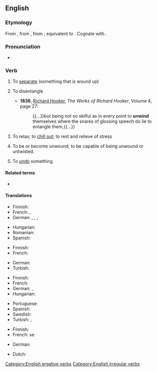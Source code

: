 ==English==

===Etymology===
From {{inh|en|enm|unwinden}}, from {{inh|en|ang|unwindan|t=to unwind; unwrap}}, from {{inh|en|gem-pro|*andawindaną|t=to unwind}}; equivalent to {{prefix|en|un|wind|t2=to coil}}. Cognate with {{cog|nl|ontwinden|t=to unwind}}.

===Pronunciation===
* {{IPA|/ʌnˈwaɪnd/|lang=en}}
*: {{rhymes|aɪnd|lang=en}}

===Verb===
{{en-verb|unwinds|unwinding|unwound}}

# {{lb|en|transitive}} To [[separate]] (something that is wound up)
#: {{ux|en|to '''unwind''' a ball of yarn}}
#: {{ux|en|Could you '''unwind''' about a foot of ribbon so I can finish the package?}}
#: {{syn|en|untwist|untwine}}
# {{lb|en|transitive|obsolete}} To disentangle
#* '''1836''', [[w:Richard Hooker|Richard Hooker]], ''The Works of Richard Hooker'', Volume 4, page 27:
#*: {{...}}but being not so skilful as in every point to '''unwind''' themselves where the snares of glossing speech do lie to entangle them,{{...}}
# {{lb|en|intransitive|slang}} To relax; to [[chill out]]; to rest and relieve of stress
#: {{ux|en|After work, I like to '''unwind''' by smoking a pipe while reading the paper.}}
# {{lb|en|intransitive}} To be or become unwound; to be capable of being unwound or untwisted.
# {{lb|en|transitive|finance}} To [[undo]] something.

====Related terms====
* {{l|en|wind}}

====Translations====
{{trans-top|To wind off}}
* Finnish: {{t+|fi|purkaa}}
* French: {{t+|fr|dérouler}}, {{t+|fr|débobiner}}
* German: {{t+|de|abwickeln}}, {{t|de|loswickeln}}, {{t+|de|abspulen}}, {{t|de|abdocken}} {{qualifier|textil.}}
{{trans-mid}}
* Hungarian: {{t|hu|legombolyít}}
* Romanian: {{t+|ro|deșira}}
* Spanish: {{t+|es|desenrollar}}
{{trans-bottom}}

{{trans-top|To disentangle}}
* Finnish: {{t+|fi|avata}}
* French: {{t+|fr|démêler}}
{{trans-mid}}
* German: {{t+|de|entwirren}}
* Turkish: {{t+|tr|çözmek}}
{{trans-bottom}}

{{trans-top|To relax}}
* Finnish: {{t+|fi|rentoutua}}
* French: {{t+|fr|décompresser}}
* German: {{t+|de|abschalten}} {{qualifier|figurative}}, {{t|de|sich entspannen}}
* Hungarian: {{t+|hu|ellazul}}
{{trans-mid}}
* Portuguese: {{t+|pt|espairecer}}
* Spanish: {{t+|es|relajarse}}
* Swedish: {{t|sv|varva ner}}
* Turkish: {{t+|tr|gevşemek}}, {{t+|tr|rahatlamak}}
{{trans-bottom}}

{{trans-top|To be or become unwound}}
* Finnish: {{t|fi|purkautua}}
* French: se {{t+|fr|défaire}}
{{trans-mid}}
* German: {{t|de|sich abwickeln}}
{{trans-bottom}}

{{checktrans-top}}
* Dutch: {{t+check|nl|afwikkelen}}
{{trans-mid}}
{{trans-bottom}}

[[Category:English ergative verbs]]
[[Category:English irregular verbs]]